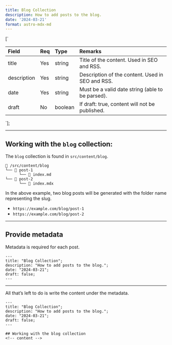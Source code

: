 ```yaml
---
title: Blog Collection
description: How to add posts to the blog.
date: '2024-03-21'
format: astro-mdx-md
---
```





[`
<table>
<colgroup>
<col style="width: 15%" />
<col style="width: 4%" />
<col style="width: 10%" />
<col style="width: 69%" />
</colgroup>
<thead>
<tr class="header">
<th style="text-align: left;">Field</th>
<th style="text-align: left;">Req</th>
<th style="text-align: left;">Type</th>
<th style="text-align: left;">Remarks</th>
</tr>
</thead>
<tbody>
<tr class="odd">
<td style="text-align: left;">title</td>
<td style="text-align: left;">Yes</td>
<td style="text-align: left;">string</td>
<td style="text-align: left;">Title of the content. Used in SEO and RSS.</td>
</tr>
<tr class="even">
<td style="text-align: left;">description</td>
<td style="text-align: left;">Yes</td>
<td style="text-align: left;">string</td>
<td style="text-align: left;">Description of the content. Used in SEO and RSS.</td>
</tr>
<tr class="odd">
<td style="text-align: left;">date</td>
<td style="text-align: left;">Yes</td>
<td style="text-align: left;">string</td>
<td style="text-align: left;">Must be a valid date string (able to be parsed).</td>
</tr>
<tr class="even">
<td style="text-align: left;">draft</td>
<td style="text-align: left;">No</td>
<td style="text-align: left;">boolean</td>
<td style="text-align: left;">If draft: true, content will not be published.</td>
</tr>
</tbody>
</table>
`];

------------------------------------------------------------------------

## Working with the `blog` collection:

The `blog` collection is found in `src/content/blog`.

``` text
📁 /src/content/blog
└── 📁 post-1
      └── 📄 index.md
└── 📁 post-2
      └── 📄 index.mdx
```

In the above example, two blog posts will be generated with the folder
name representing the slug.

-   `https://example.com/blog/post-1`
-   `https://example.com/blog/post-2`

------------------------------------------------------------------------

## Provide metadata

Metadata is required for each post.

```astro
---
title: "Blog Collection";
description: "How to add posts to the blog.";
date: "2024-03-21";
draft: false;
---
```

<div dangerouslySetInnerHTML={{ __html: quartoRawHtml[0] }} />

------------------------------------------------------------------------

All that’s left to do is write the content under the metadata.

```astro
---
title: "Blog Collection";
description: "How to add posts to the blog.";
date: "2024-03-21";
draft: false;
---

## Working with the blog collection
<!-- content -->
```
